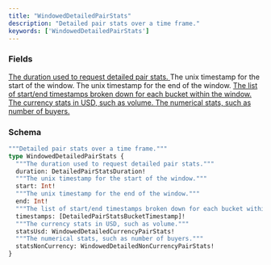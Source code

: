 ```yaml
---
title: "WindowedDetailedPairStats"
description: "Detailed pair stats over a time frame."
keywords: ['WindowedDetailedPairStats']
---
```


### Fields

<a href="/api-reference/types/detailedpairstatsduration">
  <ResponseField name="duration" type="DetailedPairStatsDuration!" required>
    The duration used to request detailed pair stats.
  </ResponseField>
</a>

<ResponseField name="start" type="Int!" required>
  The unix timestamp for the start of the window.
</ResponseField>

<ResponseField name="end" type="Int!" required>
  The unix timestamp for the end of the window.
</ResponseField>

<a href="/api-reference/types/detailedpairstatsbuckettimestamp">
  <ResponseField name="timestamps" type="[DetailedPairStatsBucketTimestamp]!" required>
    The list of start/end timestamps broken down for each bucket within the window.
  </ResponseField>
</a>

<a href="/api-reference/types/windoweddetailedcurrencypairstats">
  <ResponseField name="statsUsd" type="WindowedDetailedCurrencyPairStats!" required>
    The currency stats in USD, such as volume.
  </ResponseField>
</a>

<a href="/api-reference/types/windoweddetailednoncurrencypairstats">
  <ResponseField name="statsNonCurrency" type="WindowedDetailedNonCurrencyPairStats!" required>
    The numerical stats, such as number of buyers.
  </ResponseField>
</a>

### Schema


```graphql 
"""Detailed pair stats over a time frame."""
type WindowedDetailedPairStats {
  """The duration used to request detailed pair stats."""
  duration: DetailedPairStatsDuration!
  """The unix timestamp for the start of the window."""
  start: Int!
  """The unix timestamp for the end of the window."""
  end: Int!
  """The list of start/end timestamps broken down for each bucket within the window."""
  timestamps: [DetailedPairStatsBucketTimestamp]!
  """The currency stats in USD, such as volume."""
  statsUsd: WindowedDetailedCurrencyPairStats!
  """The numerical stats, such as number of buyers."""
  statsNonCurrency: WindowedDetailedNonCurrencyPairStats!
}
```

